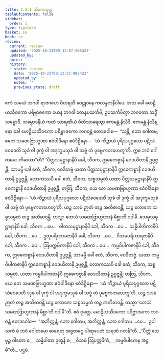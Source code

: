 ```yaml
---
title: 2.3.1 သီဝကသုတ္တ
tableOfContents: false
sidebar:
  order: 1
type: tipitaka
basket: su
book: sn
review:
  current: review
  updated: '2025-10-23T09:13:57.985423'
  updated_by: ''
  notes: ''
  history:
  - state: review
    date: '2025-10-23T09:13:57.985423'
    updated_by: ''
    notes: ''
    previous_state: draft
---
```



<ReviewStatus review={frontmatter.review} showDetails={true} />

<HypothesisAnnotation frontmatter={frontmatter} />

<DynamicBreadcrumb />

<Division number="269" book="sn" e="ch" v="18" p="319">

<Paragraph number="1196" book="sn">
ဧကံ သမယံ ဘဂဝါ ရာဇဂဟေ ဝိဟရတိ ဝေဠုဝနေ ကလန္ဒကနိဝါပေ. အထ ခေါ မောဠိယသီဝကော ပရိဗ္ဗာဇကော ယေန ဘဂဝါ တေနုပသင်္ကမိ; ဥပသင်္ကမိတွာ ဘဂဝတာ သဒ္ဓိံ သမ္မောဒိ. သမ္မောဒနီယံ ကထံ သာရဏီယံ ဝီတိသာရေတွာ ဧကမန္တံ နိသီဒိ. ဧကမန္တံ နိသိန္နော ခေါ မောဠိယသီဝကော ပရိဗ္ဗာဇကော ဘဂဝန္တံ ဧတဒဝေါစ—  “သန္တိ, ဘော ဂေါတမ, ဧကေ သမဏဗြာဟ္မဏာ ဧဝံဝါဒိနော ဧဝံဒိဋ္ဌိနော—  ‘ယံ ကိဉ္စာယံ ပုရိသပုဂ္ဂလော ပဋိသံဝေဒေတိ သုခံ ဝါ ဒုက္ခံ ဝါ အဒုက္ခမသုခံ ဝါ သဗ္ဗံ တံ ပုဗ္ဗေကတဟေတူ’တိ. ဣဓ ဘဝံ ဂေါတမော ကိမာဟာ”တိ?
</Paragraph>

<Paragraph number="1197" book="sn">
“ပိတ္တသမုဋ္ဌာနာနိပိ ခေါ, သီဝက, ဣဓေကစ္စာနိ ဝေဒယိတာနိ ဥပ္ပဇ္ဇန္တိ. သာမမ္ပိ ခေါ ဧတံ, သီဝက, ဝေဒိတဗ္ဗံ ယထာ ပိတ္တသမုဋ္ဌာနာနိပိ ဣဓေကစ္စာနိ ဝေဒယိတာနိ ဥပ္ပဇ္ဇန္တိ. လောကဿပိ ခေါ ဧတံ, သီဝက, သစ္စသမ္မတံ ယထာ ပိတ္တသမုဋ္ဌာနာနိပိ ဣဓေကစ္စာနိ ဝေဒယိတာနိ ဥပ္ပဇ္ဇန္တိ. တတြ, သီဝက, ယေ တေ သမဏဗြာဟ္မဏာ ဧဝံဝါဒိနော ဧဝံဒိဋ္ဌိနော—  ‘ယံ ကိဉ္စာယံ ပုရိသပုဂ္ဂလော ပဋိသံဝေဒေတိ သုခံ ဝါ ဒုက္ခံ ဝါ အဒုက္ခမသုခံ ဝါ သဗ္ဗံ တံ ပုဗ္ဗေကတဟေတူ’တိ. ယဉ္စ သာမံ ဉာတံ တဉ္စ အတိဓာဝန္တိ, ယဉ္စ လောကေ သစ္စသမ္မတံ တဉ္စ အတိဓာဝန္တိ. တသ္မာ တေသံ သမဏဗြာဟ္မဏာနံ မိစ္ဆာတိ ဝဒါမိ.
</Paragraph>

<Paragraph number="1198" book="sn">
သေမှသမုဋ္ဌာနာနိပိ ခေါ, သီဝက …ပေ…  ဝါတသမုဋ္ဌာနာနိပိ ခေါ, သီဝက …ပေ…  သန္နိပါတိကာနိပိ ခေါ, သီဝက …ပေ…  ဥတုပရိဏာမဇာနိပိ ခေါ, သီဝက …ပေ…  ဝိသမပရိဟာရဇာနိပိ ခေါ, သီဝက …ပေ…  ဩပက္ကမိကာနိပိ ခေါ, သီဝက …ပေ…  ကမ္မဝိပါကဇာနိပိ ခေါ, သီဝက, ဣဓေကစ္စာနိ ဝေဒယိတာနိ ဥပ္ပဇ္ဇန္တိ. သာမမ္ပိ ခေါ ဧတံ, သီဝက, ဝေဒိတဗ္ဗံ. ယထာ ကမ္မဝိပါကဇာနိပိ ဣဓေကစ္စာနိ ဝေဒယိတာနိ ဥပ္ပဇ္ဇန္တိ; လောကဿပိ ခေါ ဧတံ, သီဝက, သစ္စသမ္မတံ. ယထာ ကမ္မဝိပါကဇာနိပိ ဣဓေကစ္စာနိ ဝေဒယိတာနိ ဥပ္ပဇ္ဇန္တိ; တတြ, သီဝက, ယေ တေ သမဏဗြာဟ္မဏာ ဧဝံဝါဒိနော ဧဝံဒိဋ္ဌိနော—  ‘ယံ ကိဉ္စာယံ ပုရိသပုဂ္ဂလော ပဋိသံဝေဒေတိ သုခံ ဝါ ဒုက္ခံ ဝါ အဒုက္ခမသုခံ ဝါ သဗ္ဗံ တံ ပုဗ္ဗေကတဟေတူ’တိ. ယဉ္စ သာမံ ဉာတံ တဉ္စ အတိဓာဝန္တိ ယဉ္စ လောကေ သစ္စသမ္မတံ တဉ္စ အတိဓာဝန္တိ. တသ္မာ ‘တေသံ သမဏဗြာဟ္မဏာနံ မိစ္ဆာ’တိ ဝဒါမီ”တိ.
</Paragraph>

<Paragraph number="1199" book="sn">
ဧဝံ ဝုတ္တေ, မောဠိယသီဝကော ပရိဗ္ဗာဇကော ဘဂဝန္တံ ဧတဒဝေါစ—  “အဘိက္ကန္တံ, ဘော ဂေါတမ, အဘိက္ကန္တံ, ဘော ဂေါတမ …ပေ…  ဥပါသကံ မံ ဘဝံ ဂေါတမော ဓာရေတု အဇ္ဇတဂ္ဂေ ပါဏုပေတံ သရဏံ ဂတန်”တိ.
</Paragraph>

<Paragraph number="1200" type="verses" book="sn">
_“ပိတ္တံ သေမှဉ္စ ဝါတော စ,_  
_သန္နိပါတာ ဥတူနိ စ;_  
_ဝိသမံ ဩပက္ကမိကံ,_  
_ကမ္မဝိပါကေန အဋ္ဌမီ”တိ._  


</Paragraph>
</Division>

<Paragraph number="1201" type="center" book="sn">
ပဌမံ.
</Paragraph>